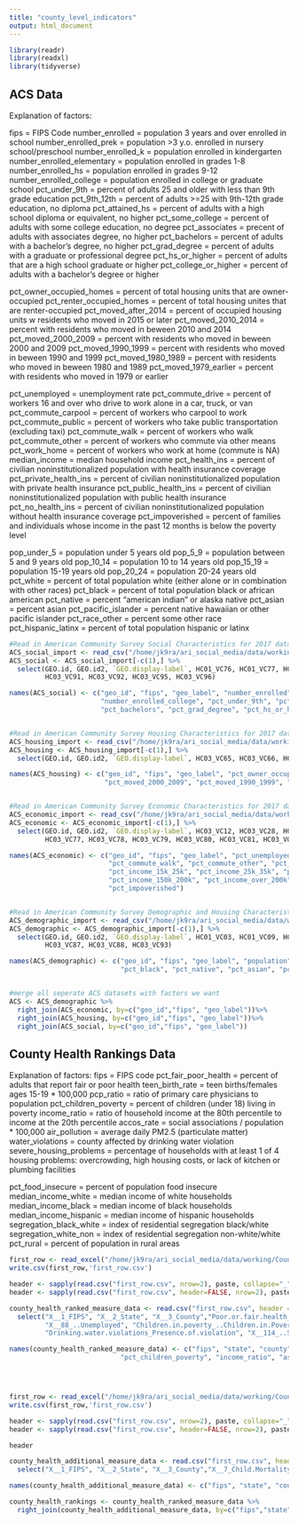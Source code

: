 ```yaml
---
title: "county_level_indicators"
output: html_document
---
```


```r
library(readr)
library(readxl)
library(tidyverse)
```

## ACS Data

Explanation of factors:

fips = FIPS Code
number_enrolled = population 3 years and over enrolled in school
number_enrolled_prek = population >3 y.o. enrolled in nursery school/preschool
number_enrolled_k = population enrolled in kindergarten
number_enrolled_elementary = population enrolled in grades 1-8
number_enrolled_hs = population enrolled in grades 9-12
number_enrolled_college = population enrolled in college or graduate school
pct_under_9th = percent of adults 25 and older with less than 9th grade education
pct_9th_12th = percent of adults >=25 with 9th-12th grade education, no diploma
pct_attained_hs = percent of adults with a high school diploma or equivalent, no higher
pct_some_college = percent of adults with some college education, no degree
pct_associates = precent of adults with associates degree, no higher
pct_bachelors = percent of adults with a bachelor's degree, no higher
pct_grad_degree = percent of adults with a graduate or professional degree
pct_hs_or_higher = percent of adults that are a high school graduate or higher
pct_college_or_higher = percent of adults with a bachelor's degree or higher

pct_owner_occupied_homes = percent of total housing units that are owner-occupied
pct_renter_occupied_homes = percent of total housing unites that are renter-occupied
pct_moved_after_2014 = percent of occupied housing units w residents who moved in 2015 or later
pct_moved_2010_2014 = percent with residents who moved in beween 2010 and 2014
pct_moved_2000_2009 = percent with residents who moved in beween 2000 and 2009
pct_moved_1990_1999 = percent with residents who moved in beween 1990 and 1999
pct_moved_1980_1989 = percent with residents who moved in beween 1980 and 1989
pct_moved_1979_earlier = percent with residents who moved in 1979 or earlier

pct_unemployed = unemployment rate
pct_commute_drive = percent of workers 16 and over who drive to work alone in a car, truck, or van
pct_commute_carpool = percent of workers who carpool to work
pct_commute_public = percent of workers who take public transportation (excluding taxi)
pct_commute_walk = percent of workers who walk
pct_commute_other = percent of workers who commute via other means
pct_work_home = percent of workers who work at home (commute is NA)
median_income = median household income
pct_health_ins = percent of civilian noninstitutionalized population with health insurance coverage
pct_private_health_ins = percent of civilian noninstitutionalized population with private health insurance
pct_public_health_ins = percent of civilian noninstitutionalized population with public health insurance
pct_no_health_ins = percent of civilian noninstitutionalized population without health insurance coverage
pct_impoverished = percent of families and individuals whose income in the past 12 months is below the poverty level

pop_under_5 = population under 5 years old
pop_5_9 = population between 5 and 9 years old
pop_10_14 = population 10 to 14 years old
pop_15_19 = population 15-19 years old
pop_20_24 = population 20-24 years old
pct_white = percent of total population white (either alone or in combination with other races)
pct_black = percent of total population black or african american
pct_native = percent "american indian" or alaska native
pct_asian = percent asian
pct_pacific_islander = percent native hawaiian or other pacific islander
pct_race_other = percent some other race
pct_hispanic_latinx = percent of total population hispanic or latinx

```r
#Read in American Community Survey Social Characteristics for 2017 dataset
ACS_social_import <- read_csv("/home/jk9ra/ari_social_media/data/working/County_Level/ACS_17_Social_with_ann.csv")
ACS_social <- ACS_social_import[-c(1),] %>%
  select(GEO.id, GEO.id2, `GEO.display-label`, HC01_VC76, HC01_VC77, HC01_VC78, HC01_VC79, HC01_VC80, HC01_VC81, HC03_VC86, HC03_VC87, HC03_VC88, HC03_VC89, HC03_VC90, 
         HC03_VC91, HC03_VC92, HC03_VC95, HC03_VC96)

names(ACS_social) <- c("geo_id", "fips", "geo_label", "number_enrolled", "number_enrolled_prek", "number_enrolled_k", "number_enrolled_elementary", "number_enrolled_hs",
                       "number_enrolled_college", "pct_under_9th", "pct_9th_12th", "pct_attained_hs", "pct_some_college", "pct_associates",
                       "pct_bachelors", "pct_grad_degree", "pct_hs_or_higher", "pct_college_or_higher")


#Read in American Community Survey Housing Characteristics for 2017 dataset
ACS_housing_import <- read_csv("/home/jk9ra/ari_social_media/data/working/County_Level/ACS_17_Housing_with_ann.csv")
ACS_housing <- ACS_housing_import[-c(1),] %>%
  select(GEO.id, GEO.id2, `GEO.display-label`, HC03_VC65, HC03_VC66, HC03_VC75, HC03_VC76, HC03_VC77, HC03_VC78, HC03_VC79, HC03_VC80)

names(ACS_housing) <- c("geo_id", "fips", "geo_label", "pct_owner_occupied_homes", "pct_renter_occupied_homes", "pct_moved_after_2014", "pct_moved_2010_2014",
                        "pct_moved_2000_2009", "pct_moved_1990_1999", "pct_moved_1980_1989", "pct_moved_1979_earlier")


#Read in American Community Survey Economic Characteristics for 2017 dataset
ACS_economic_import <- read_csv("/home/jk9ra/ari_social_media/data/working/County_Level/ACS_17_Economic_with_ann.csv")
ACS_economic <- ACS_economic_import[-c(1),] %>%
  select(GEO.id, GEO.id2, `GEO.display-label`, HC03_VC12, HC03_VC28, HC03_VC29, HC03_VC30, HC03_VC31, HC03_VC32, HC03_VC33, HC01_VC36, HC03_VC75, HC03_VC76, 
         HC03_VC77, HC03_VC78, HC03_VC79, HC03_VC80, HC03_VC81, HC03_VC82, HC03_VC83, HC03_VC84, HC01_VC85, HC03_VC131, HC03_VC132, HC03_VC133, HC03_VC134, HC03_VC161)

names(ACS_economic) <- c("geo_id", "fips", "geo_label", "pct_unemployed", "pct_commute_drive", "pct_commute_carpool", "pct_commute_public", 
                         "pct_commute_walk", "pct_commute_other", "pct_work_home", "commute_time_mean", "pct_income_under_10k", "pct_income_10k_15k",
                         "pct_income_15k_25k", "pct_income_25k_35k", "pct_income_35k_50k", "pct_income_50k_75k", "pct_income_75k_100k", "pct_income_100k_150k",
                         "pct_income_150k_200k", "pct_income_over_200k", "median_income", "pct_health_ins", "pct_private_health_ins", "pct_public_health_ins", "pct_no_health_ins",
                         "pct_impoverished")


#Read in American Community Survey Demographic and Housing Characteristics for 2017 dataset
ACS_demographic_import <- read_csv("/home/jk9ra/ari_social_media/data/working/County_Level/ACS_17_Demographic_Housing_with_ann.csv")
ACS_demographic <- ACS_demographic_import[-c(1),] %>%
  select(GEO.id, GEO.id2, `GEO.display-label`, HC01_VC03, HC01_VC09, HC01_VC10, HC01_VC11, HC01_VC12, HC01_VC13, HC03_VC83, HC03_VC84, HC03_VC85, HC03_VC86,
         HC03_VC87, HC03_VC88, HC03_VC93)

names(ACS_demographic) <- c("geo_id", "fips", "geo_label", "population", "pop_under_5", "pop_5_9", "pop_10_14", "pop_15_19", "pop_20_24", "pct_white",
                            "pct_black", "pct_native", "pct_asian", "pct_pacific_islander", "pct_race_other", "pct_hispanic_latinx")


#merge all seperate ACS datasets with factors we want 
ACS <- ACS_demographic %>%
  right_join(ACS_economic, by=c("geo_id","fips", "geo_label"))%>%
  right_join(ACS_housing, by=c("geo_id","fips", "geo_label"))%>%
  right_join(ACS_social, by=c("geo_id","fips", "geo_label"))
```


## County Health Rankings Data

Explanation of factors:
fips = FIPS code
pct_fair_poor_health = percent of adults that report fair or poor health
teen_birth_rate = teen births/females ages 15-19 * 100,000
pcp_ratio = ratio of primary care physicians to population
pct_children_poverty = percent of children (under 18) living in poverty
income_ratio = ratio of household income at the 80th percentile to income at the 20th percentile
accos_rate = social associations / population * 100,000
air_pollution = average daily PM2.5 (particulate matter)
water_violations = county affected by drinking water violation
severe_housing_problems = percentage of households with at least 1 of 4 housing problems: overcrowding, high housing costs, or lack of kitchen or plumbing facilities

pct_food_insecure = percent of population food insecure
median_income_white = median income of white households
median_income_black = median income of black households
median_income_hispanic = median income of hispanic households
segregation_black_white = index of residential segregation black/white
segregation_white_non = index of residential segregation non-white/white
pct_rural = percent of population in rural areas


```r
first_row <- read_excel("/home/jk9ra/ari_social_media/data/working/County_Level/2017_County_Health_Rankings_Virginia_Data-v2.xls", sheet = 4)
write.csv(first_row,'first_row.csv')

header <- sapply(read.csv("first_row.csv", nrow=2), paste, collapse="_")
header <- sapply(read.csv("first_row.csv", header=FALSE, nrow=2), paste, collapse="_")

county_health_ranked_measure_data <- read.csv("first_row.csv", header = FALSE, skip=2, col.names=header) %>% 
  select("X__1_FIPS", "X__2_State", "X__3_County","Poor.or.fair.health_..Fair.Poor", "X__45_Teen.Birth.Rate", "X__54_PCP.Ratio", "X__62_Preventable.Hosp..Rate",
         "X__88_..Unemployed", "Children.in.poverty_..Children.in.Poverty", "X__97_Income.Ratio", "X__104_Association.Rate", "Air.pollution...particulate.matter_Average.Daily.PM2.5",
         "Drinking.water.violations_Presence.of.violation", "X__114_..Severe.Housing.Problems", "X__124_..Long.Commute...Drives.Alone")

names(county_health_ranked_measure_data) <- c("fips", "state", "county", "pct_fair_poor_health", "teen_birth_rate", "pcp_ratio", "preventable_hosp_rate", "pct_unemployed",
                            "pct_children_poverty", "income_ratio", "assoc_rate", "air_pollution", "water_violations", "severe_housing_problems", "drive_along_long_commute")




first_row <- read_excel("/home/jk9ra/ari_social_media/data/working/County_Level/2017_County_Health_Rankings_Virginia_Data-v2.xls", sheet = 5)
write.csv(first_row,'first_row.csv')

header <- sapply(read.csv("first_row.csv", nrow=2), paste, collapse="_")
header <- sapply(read.csv("first_row.csv", header=FALSE, nrow=2), paste, collapse="_")

header

county_health_additional_measure_data <- read.csv("first_row.csv", header = FALSE, skip=2, col.names=header) %>% 
  select("X__1_FIPS", "X__2_State", "X__3_County","X__7_Child.Mortality.Rate", "X__10_Infant.Mortality.Rate", "X__20_..Food.Insecure", "X__37_Household.Income..white.alone.", "X__38_Household.Income..black.alone.", "X__39_Household.income..Hispanic.", "Residential.segregation...black.white_Segregation.index", "Residential.segregation...non.white.white_Segregation.Index", "X__65_..Rural")

names(county_health_additional_measure_data) <- c("fips", "state", "county", "child_mortality_rate", "infant_mortality_rate", "pct_food_insecure", "median_income_white", "median_income_black", "median_income_hispanic", "segregation_black_white", "segregation_white_non", "pct_rural")

county_health_rankings <- county_health_ranked_measure_data %>%
  right_join(county_health_additional_measure_data, by=c("fips","state", "county"))

```

